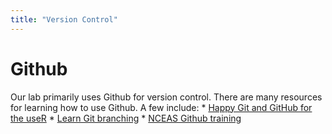 ```yaml
---
title: "Version Control"
---
```


# Github

Our lab primarily uses Github for version control. There are many resources for learning how to use Github. A few include: 
* [Happy Git and GitHub for the useR](https://happygitwithr.com/)
* [Learn Git branching](https://learngitbranching.js.org/)
* [NCEAS Github training](https://nceas.github.io/training-git-intro/getting-started-with-git-rstudio.html)
